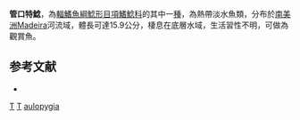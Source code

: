 {{Speciesbox 
| genus = Tatia
| species = aulopygia
| authority = [[Kner|Kner]], 1858
| status = LC
| status_system = IUCN3.1
| synonyms = *''Centromochlus aulopygius'', Kner, 1858
}}
'''管口特鯰'''，為[[輻鰭魚綱|輻鰭魚綱]][[鯰形目|鯰形目]][[項鰭鯰科|項鰭鯰科]]的其中一[[種|種]]，為熱帶淡水魚類，分布於[[南美洲|南美洲]]Madeira河流域，體長可達15.9公分，棲息在底層水域，生活習性不明，可做為觀賞魚。

==参考文献==
*{{FishBase_species|genus=Tatia|species=aulopygia|year=2015|month=5}}

{{Taxonbar}}

[[Category:1858年描述的鱼类|T]]
[[Category:觀賞魚|T]]
[[Category:特鯰屬|aulopygia]]